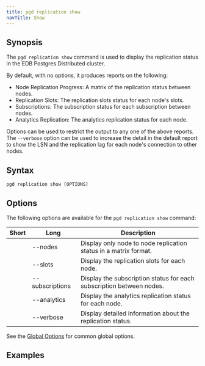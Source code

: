 ```yaml
---
title: pgd replication show
navTitle: Show
---
```


## Synopsis

The `pgd replication show` command is used to display the replication status in the EDB Postgres Distributed cluster.

By default, with no options, it produces reports on the following:

* Node Replication Progress: A matrix of the replication status between nodes.
* Replication Slots: The replication slots status for each node's slots.
* Subscriptions: The subscription status for each subscription between nodes.
* Analytics Replication: The analytics replication status for each node.

Options can be used to restrict the output to any one of the above reports. The `--verbose` option can be used to increase the detail in the default report to show the LSN and the replication lag for each node's connection to other nodes.

## Syntax

```shell
pgd replication show [OPTIONS]
```

## Options

The following options are available for the `pgd replication show` command:

| Short | Long            | Description                                                          |
|-------|-----------------|----------------------------------------------------------------------|
|       | --nodes         | Display only node to node replication status in a matrix format.     |
|       | --slots         | Display the replication slots for each node.                         |
|       | --subscriptions | Display the subscription status for each subscription between nodes. |
|       | --analytics     | Display the analytics replication status for each node.              |
|       | --verbose       | Display detailed information about the replication status.           |


See the [Global Options](../#global-options) for common global options.


## Examples
